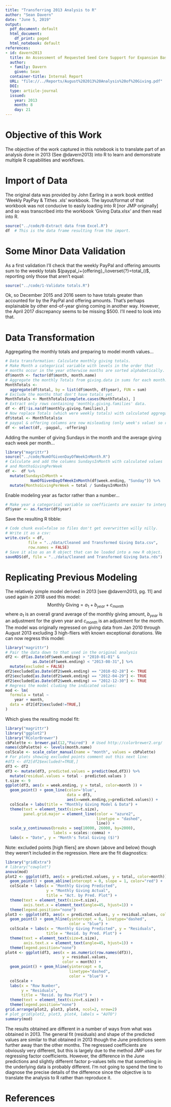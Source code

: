 ```yaml
---
title: "Transferring 2013 Analysis to R"
author: "Sean Davern"
date: "June 5, 2019"
output:
  pdf_document: default
  html_document:
    df_print: paged
  html_notebook: default
references:
- id: davern2013
  title: An Assessment of Requested Seed Core Support for Expansion Based on Analysis of Giving
  author:
  - family: Davern
    given: Sean
  container-title: Internal Report
  URL: "file://../Reports/August%202013%20Analysis%20of%20Giving.pdf"
  DOI: 
  type: article-journal
  issued:
    year: 2013
    month: 8
    day: 21
---
```

# Objective of this Work
The objective of the work captured in this notebook is to translate part of an analysis done in 2013 (See @davern2013) into R to learn and demonstrate multiple R capabilities and workflows.

# Import of Data
The original data was provided by John Earling in a work book entitled 'Weekly PayPay & Tithes .xls' workbook.  The layout/format of that workbook was not conducive to easily loading into R [nor JMP originally] and so was transcribed into the workbook 'Giving Data.xlsx' and then read into R.

```r
source("../code/0-Extract data from Excel.R")
df  # This is the data frame resulting from the import.
```
# Some Minor Data Validation
As a first validation I'll check that the weekly PayPal and offering amounts sum to the weekly totals $(paypal_i+{offering}_i\overset{?}=total_i)$, reporting only those that aren't equal:
```r
source("../code/1-Validate totals.R")
```
Ok, so December 2015 and 2016 seem to have totals greater than accounted for by the PayPal and offering amounts.  That's perhaps explainable by other end-of-year giving coming in another way.  However, the April 2017 discrepancy seems to be missing $500.  I'll need to look into that.

# Data Transformation

Aggregating the monthly totals and preparing to model month values...
```r
# Data transformation: Calculate monthly giving totals.
# Make Month a categorical variable with levels in the order that
# months occur in the year otherwise months are sorted alphabetically.
df$month <- factor(df$month, month.name)
# Aggregate the monthly Totals from giving.data in sums for each month.
MonthTotals <- 
  aggregate(df$total, by = list(df$month, df$year), FUN = sum)
# Exclude the months that don't have totals yet.
MonthTotals <- MonthTotals[complete.cases(MonthTotals), ]
# Extract only rows containing 'monthly.giving.families' data.
df <- df[!is.na(df$monthly.giving.families),]
# Now replace Totals (which were weekly totals) with calculated aggregates
df$total <- MonthTotals$x
# paypal & offering columns are now misleading (only week's value) so remove them.
df <- select(df, -paypal, -offering) 
```
Adding the number of giving Sundays in the month and the average giving each week per month...
```r
library("magrittr")
source("../code/NumOfGivenDayOfWeekInMonth.R")
# Calculate and add the columns SundaysInMonth with calculated values
# and MonthsGivingPerWeek
df <-  df %>%
  mutate(SundaysInMonth =
           NumOfGivenDayOfWeekInMonth(df$week.ending, "Sunday")) %>%
  mutate(MonthsGivingPerWeek = total / SundaysInMonth)
```
Enable modeling year as factor rather than a number...
```r
# Make year a categorical variable so coefficients are easier to interpret.
df$year <- as.factor(df$year)
```
Save the resulting R tibble:
```r
# Code chunk eval=false so files don't get overwritten willy nilly.
# Write it as a csv:
write.csv(x = df,
          file = "../data/Cleaned and Transformed Giving Data.csv",
          row.names = FALSE)
# Save it also as an R object that can be loaded into a new R object.
saveRDS(df, file = "../data/Cleaned and Transformed Giving Data.rds")
```

# Replicating Previous Modeling
The relatively simple model derived in 2013 [see @davern2013, pg. 11] and used again in 2018 used this model:
$$\text{Monthly Giving} = a_1+b_{year}+c_{month}$$
where $a_1$ is an overall grand average of the monthly giving amount, $b_{year}$ is an adjustment for the given year and $c_{month}$ is an adjustment for the month. The model was originally regressed on giving data from Jan 2010 through August 2013 excluding 3 high-fliers with known exceptional donations.
We can now regress this model:
```r
library("magrittr")
# Pair the data down to that used in the original analysis
df2 <- df[as.Date(df$week.ending) > "2010-01-01" & 
            as.Date(df$week.ending) < "2013-08-31",] %>%
  mutate(excluded = FALSE)
df2$excluded[as.Date(df2$week.ending) == "2010-02-28"] <- TRUE
df2$excluded[as.Date(df2$week.ending) == "2012-04-29"] <- TRUE
df2$excluded[as.Date(df2$week.ending) == "2012-12-30"] <- TRUE
# Regress the model cluding the indicated values:
mod <- lm(
  formula = total ~
    year + month,
  data = df2[df2$excluded!=TRUE,]
)
```

Which gives the resulting model fit:

```r
library("magrittr")
library("ggplot2")
library("RColorBrewer")
cbPalette <- brewer.pal(12,"Paired")  # Used http://colorbrewer2.org/
names(cbPalette) <- levels(month.name)
colScale <- scale_color_manual(name = "month", values = cbPalette)
# For plots showing excluded points comment out this next line:
#df3 <- df2[df2$excluded!=TRUE,]
df3 <- df2
df3 <- mutate(df3, predicted.values = predict(mod,df3)) %>%
  mutate(residual.values = total - predicted.values )
t.size <- 9
ggplot(df3, aes(x = week.ending, y = total, color=month )) +
  geom_point() + geom_line(color='blue', 
                           data = df3, 
                           aes(x=week.ending,y=predicted.values)) +
  colScale + labs(title = "Monthly Giving Model & Data") + 
  theme(text = element_text(size=t.size),
        panel.grid.major = element_line(color = "azure2",
                                        linetype = "dashed",
                                        line)) +
  scale_y_continuous(breaks = seq(10000, 26000, by=2000),
                     labels = scales::comma) +
  labs(x = "Date", y = "Month's Total Giving ($)")
```
Note: excluded points [high fliers] are shown (above and below) though they weren't included in the regression.  Here are the fit diagnostics:

```r
library("gridExtra")
# library("cowplot")
anova(mod)
plot2 <- ggplot(df3, aes(x = predicted.values, y = total, color=month)) + 
  geom_point() + geom_abline(intercept = 0, slope = 1, color="red") +
  colScale + labs(x = "Monthly Giving Predicted", 
                  y = "Monthly Giving Actual",
                  title = "Act. by Pred. Plot") +
  theme(text = element_text(size=t.size), 
        axis.text.x = element_text(angle=45, hjust=1)) +
  theme(legend.position="none")
plot3 <- ggplot(df3, aes(x = predicted.values, y = residual.values, color = month)) +
  geom_point() + geom_hline(yintercept = 0, linetype="dashed", 
                            color = "blue") +
  colScale + labs(x = "Monthly Giving Predicted", y = "Residuals",
                  title = "Resid. by Pred. Plot") + 
  theme(text = element_text(size=t.size), 
        axis.text.x = element_text(angle=45, hjust=1)) +
  theme(legend.position="none")
plot4 <- ggplot(df3, aes(x = as.numeric(row.names(df3)), 
                         y = residual.values, 
                         color = month)) + 
  geom_point() + geom_hline(yintercept = 0, 
                            linetype="dashed", 
                            color = "blue") + 
  colScale +
  labs(x = "Row Number", 
       y = "Residuals",
       title = "Resid. by Row Plot") + 
  theme(text = element_text(size=t.size)) +
  theme(legend.position="none")
grid.arrange(plot2, plot3, plot4, ncol=2, nrow=2)
# plot_grid(plot2, plot3, plot4, labels = "AUTO")
summary(mod)
```
The results obtained are different in a number of ways from what was obtained in 2013.  The general fit (residuals) and shape of the predicted values are similar to that obtained in 2013 though the June predictions seem further away than the other months.  The regressed coefficients are obviously very different, but this is largely due to the method JMP uses for regressing factor coefficients.  However, the difference in the June predictions and slightly different factor p-values tells me that something in the underlying data is probably different.  I'm not going to spend the time to diagnose the precise details of the difference since the objective is to translate the analysis to R rather than reproduce it. 


# References